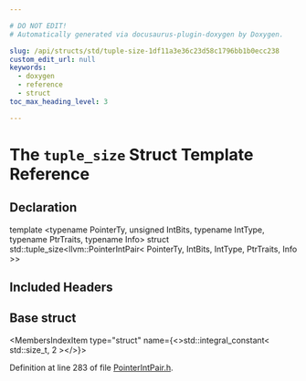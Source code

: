 ```yaml
---

# DO NOT EDIT!
# Automatically generated via docusaurus-plugin-doxygen by Doxygen.

slug: /api/structs/std/tuple-size-1df11a3e36c23d58c1796bb1b0ecc238
custom_edit_url: null
keywords:
  - doxygen
  - reference
  - struct
toc_max_heading_level: 3

---
```





# The `tuple_size` Struct Template Reference

<DoxygenPage pluginConfig={pluginConfig}>



## Declaration

<CodeBlock>template &lt;typename PointerTy, unsigned IntBits, typename IntType, typename PtrTraits, typename Info&gt;
struct std::tuple_size&lt;llvm::PointerIntPair&lt; PointerTy, IntBits, IntType, PtrTraits, Info &gt;&gt;</CodeBlock>

## Included Headers

<IncludesList>
<IncludesListItem
  filePath="llvm/ADT/PointerIntPair.h"
  permalink="/docs/api/files/include/include/llvm/include/llvm/adt/pointerintpair-h"
  isLocal="true" />
</IncludesList>

## Base struct

<MembersIndex>

<MembersIndexItem
  type="struct"
  name={<>std::integral&#95;constant&lt; std::size&#95;t, 2 &gt;</>}>
</MembersIndexItem>

</MembersIndex>


Definition at line 283 of file <a href="/docs/api/files/include/include/llvm/include/llvm/adt/pointerintpair-h">PointerIntPair.h</a>.

</DoxygenPage>
